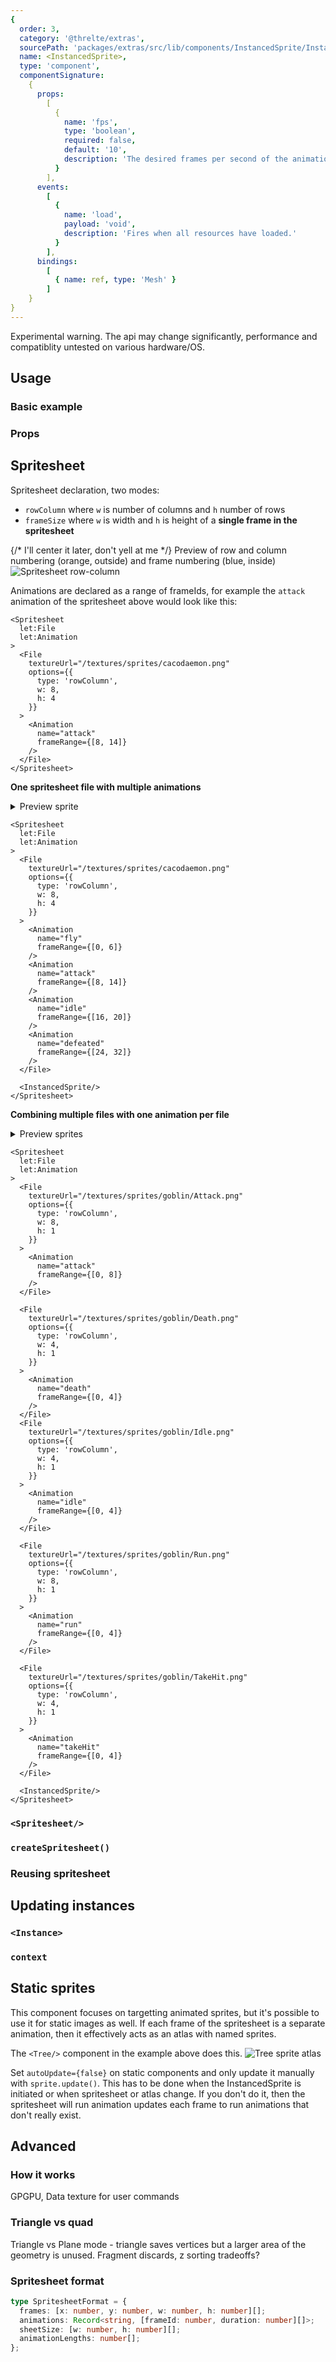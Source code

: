 ```yaml
---
{
  order: 3,
  category: '@threlte/extras',
  sourcePath: 'packages/extras/src/lib/components/InstancedSprite/InstancedSprite.svelte',
  name: <InstancedSprite>,
  type: 'component',
  componentSignature:
    {
      props:
        [
          {
            name: 'fps',
            type: 'boolean',
            required: false,
            default: '10',
            description: 'The desired frames per second of the animation.'
          }
        ],
      events:
        [
          {
            name: 'load',
            payload: 'void',
            description: 'Fires when all resources have loaded.'
          }
        ],
      bindings:
        [
          { name: ref, type: 'Mesh' }
        ]
    }
}
---
```


<Tip type="experimental">Experimental warning. The api may change significantly, performance and compatiblity untested on various hardware/OS.</Tip>

<Example path="extras/instanced-sprite" />

## Usage

### Basic example
### Props

## Spritesheet

Spritesheet declaration, two modes:
- `rowColumn` where `w` is number of columns and `h` number of rows
- `frameSize` where `w` is width and `h` is height of a **single frame in the spritesheet**

{/* I'll center it later, don't yell at me */}
Preview of row and column numbering (orange, outside) and frame numbering (blue, inside)
![Spritesheet row-column](/images/docs/extras/instanced-sprite/spritesheet-rowcol.png)

Animations are declared as a range of frameIds, for example the `attack` animation of the spritesheet above would look like this:
```svelte
<Spritesheet
  let:File
  let:Animation
>
  <File
    textureUrl="/textures/sprites/cacodaemon.png"
    options={{
      type: 'rowColumn',
      w: 8,
      h: 4
    }}
  >
    <Animation
      name="attack"
      frameRange={[8, 14]}
    />
  </File>
</Spritesheet>
```

**One spritesheet file with multiple animations**
<details>
	<summary>Preview sprite</summary>
	*cacodaemon.png*
	![Multi image spritesheet](/textures/sprites/cacodaemon.png)
</details>

```svelte
<Spritesheet
  let:File
  let:Animation
>
  <File
    textureUrl="/textures/sprites/cacodaemon.png"
    options={{
      type: 'rowColumn',
      w: 8,
      h: 4
    }}
  >
    <Animation
      name="fly"
      frameRange={[0, 6]}
    />
    <Animation
      name="attack"
      frameRange={[8, 14]}
    />
    <Animation
      name="idle"
      frameRange={[16, 20]}
    />
    <Animation
      name="defeated"
      frameRange={[24, 32]}
    />
  </File>

  <InstancedSprite/>
</Spritesheet>

```

**Combining multiple files with one animation per file**
<details>
	<summary>Preview sprites</summary>
	*Attack.png*
	![Goblin Attack sprite](/textures/sprites/goblin/Attack.png)
	*Idle.png*
	![Goblin Idle sprite](/textures/sprites/goblin/Idle.png)
	*Run.png*
	![Goblin Run sprite](/textures/sprites/goblin/Run.png)
	*TakeHit.png*
	![Goblin TakeHit sprite](/textures/sprites/goblin/TakeHit.png)
</details>


```svelte
<Spritesheet
  let:File
  let:Animation
>
  <File
    textureUrl="/textures/sprites/goblin/Attack.png"
    options={{
      type: 'rowColumn',
      w: 8,
      h: 1
    }}
  >
    <Animation
      name="attack"
      frameRange={[0, 8]}
    />
  </File>

  <File
    textureUrl="/textures/sprites/goblin/Death.png"
    options={{
      type: 'rowColumn',
      w: 4,
      h: 1
    }}
  >
    <Animation
      name="death"
      frameRange={[0, 4]}
    />
  </File>
  <File
    textureUrl="/textures/sprites/goblin/Idle.png"
    options={{
      type: 'rowColumn',
      w: 4,
      h: 1
    }}
  >
    <Animation
      name="idle"
      frameRange={[0, 4]}
    />
  </File>

  <File
    textureUrl="/textures/sprites/goblin/Run.png"
    options={{
      type: 'rowColumn',
      w: 8,
      h: 1
    }}
  >
    <Animation
      name="run"
      frameRange={[0, 4]}
    />
  </File>

  <File
    textureUrl="/textures/sprites/goblin/TakeHit.png"
    options={{
      type: 'rowColumn',
      w: 4,
      h: 1
    }}
  >
    <Animation
      name="takeHit"
      frameRange={[0, 4]}
    />
  </File>

  <InstancedSprite/>
</Spritesheet>
```



### `<Spritesheet/>`
### `createSpritesheet()`
### Reusing spritesheet

## Updating instances

### `<Instance>`
### `context`

## Static sprites

This component focuses on targetting animated sprites, but it's possible to use it for static images as well.
If each frame of the spritesheet is a separate animation, then it effectively acts as an atlas with named sprites.

The `<Tree/>` component in the example above does this.
![Tree sprite atlas](/textures/sprites/trees-pixelart.png)

Set `autoUpdate={false}` on static components and only update it manually with `sprite.update()`. This has to be done when the InstancedSprite is initiated or when spritesheet or atlas change.
If you don't do it, then the spritesheet will run animation updates each frame to run animations that don't really exist.


## Advanced
### How it works
GPGPU, Data texture for user commands

### Triangle vs quad
Triangle vs Plane mode - triangle saves vertices but a larger area of the geometry is unused. Fragment discards, z sorting tradeoffs?

### Spritesheet format

```ts
type SpritesheetFormat = {
  frames: [x: number, y: number, w: number, h: number][];
  animations: Record<string, [frameId: number, duration: number][]>;
  sheetSize: [w: number, h: number][];
  animationLengths: number[];
};
```
